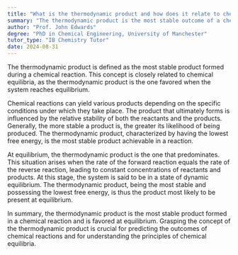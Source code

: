 ```yaml
---
title: "What is the thermodynamic product and how does it relate to chemical equilibria?"
summary: "The thermodynamic product is the most stable outcome of a chemical reaction, favored at equilibrium, and represents the product that predominates under stable conditions."
author: "Prof. John Edwards"
degree: "PhD in Chemical Engineering, University of Manchester"
tutor_type: "IB Chemistry Tutor"
date: 2024-08-31
---
```


The thermodynamic product is defined as the most stable product formed during a chemical reaction. This concept is closely related to chemical equilibria, as the thermodynamic product is the one favored when the system reaches equilibrium.

Chemical reactions can yield various products depending on the specific conditions under which they take place. The product that ultimately forms is influenced by the relative stability of both the reactants and the products. Generally, the more stable a product is, the greater its likelihood of being produced. The thermodynamic product, characterized by having the lowest free energy, is the most stable product achievable in a reaction.

At equilibrium, the thermodynamic product is the one that predominates. This situation arises when the rate of the forward reaction equals the rate of the reverse reaction, leading to constant concentrations of reactants and products. At this stage, the system is said to be in a state of dynamic equilibrium. The thermodynamic product, being the most stable and possessing the lowest free energy, is thus the product most likely to be present at equilibrium.

In summary, the thermodynamic product is the most stable product formed in a chemical reaction and is favored at equilibrium. Grasping the concept of the thermodynamic product is crucial for predicting the outcomes of chemical reactions and for understanding the principles of chemical equilibria.
    